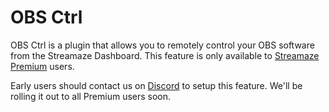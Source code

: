 # OBS Ctrl

OBS Ctrl is a plugin that allows you to remotely control your OBS software from the Streamaze Dashboard. This feature is only available to [Streamaze Premium](https://my.streamaze.xyz/account/upgrade) users.

Early users should contact us on [Discord](https://discord.gg/c3RetD5r5Y) to setup this feature. We'll be rolling it out to all Premium users soon.